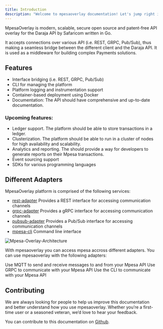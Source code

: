 ```yaml
---
title: Introduction
description: "Welcome to mpesaoverlay documentation! Let's jump right in!"
---
```


MpesaOverlay is modern, scalable, secure open source and patent-free API overlay for the Daraja API by Safaricom written in Go.

It accepts connections over various API (i.e. REST, GRPC, Pub/Sub), thus making a seamless bridge between the different client and the Daraja API. It is used as a middleware for building complex Payments solutions.

## Features

- Interface bridging (i.e. REST, GRPC, Pub/Sub)
- CLI for managing the platform
- Platform logging and instrumentation support
- Container-based deployment using Docker
- Documentation: The API should have comprehensive and up-to-date documentation.

### Upcoming features:

- Ledger support. The platform should be able to store transactions in a ledger.
- Clusterization. The platform should be able to run in a cluster of nodes for high availability and scalability.
- Analytics and reporting. The should provide a way for developers to generate reports on their Mpesa transactions.
- Event sourcing support
- SDKs for various programming languages

## Different Adapters

MpesaOverlay platform is comprised of the following services:

- [rest-adapter](./essentials/rest) Provides a REST interface for accessing communication channels
- [grpc-adapter](./essentials/grpc) Provides a gRPC interface for accessing communication channels
- [pubsub-adapter](./essentials/pubsub) Provides a Pub/Sub interface for accessing communication channels
- [mpesa-cli](./essentials/cli) Command line interface

![Mpesa-Overlay-Architecture](assets/architecture.png)

With mpesaoverlay you can access mpesa accross different adapters. You can use mpesaoverlay with the following adapters:

<CardGroup cols={2}>
  <Card title="MQTT Adapter" icon="m" href="./essentials/mqtt">
    Use MQTT to send and receive messages to and from your Mpesa API
  </Card>
  <Card title="GRPC Adapter" icon="webhook" href="./essentials/grpc">
    Use GRPC to communicate with your Mpesa API
  </Card>
  <Card title="CLI Adapter" icon="terminal" href="./essentials/cli">
    Use the CLI to communicate with your Mpesa API
  </Card>
</CardGroup>

## Contributing

We are always looking for people to help us improve this documentation and better understand how you use mpesaoverlay. Whether you’re a first-time user or a seasoned veteran, we’d love to hear your feedback.

You can contribute to this documentation on [Github](https://github.com/0x6flab/mpesaoverlay).
